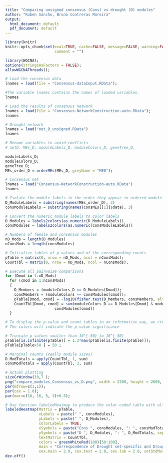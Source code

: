 ```yaml
---
title: "Comparing unsigned consensus (Cons) vs drought (D) modules"
author: "Ruben Sancho, Bruno Contreras Moreira"
output:
  html_document: default
  pdf_document: default
---
```


```r
library(knitr)
knitr::opts_chunk$set(eval=TRUE, cache=FALSE, message=FALSE, warning=FALSE, 
                      comment = "")
```

```r

library(WGCNA);
options(stringsAsFactors = FALSE);
allowWGCNAThreads();

# Load the consensus data
lnames = load(file = "Consensus-dataInput.RData");

#The variable lnames contains the names of loaded variables.
lnames

# Load the results of consensus network
lnames = load(file = "Consensus-NetworkConstruction-auto.RData");
lnames

# Drought network
lnames = load("net_D_unsigned.RData")
lnames

# Rename variables to avoid conflicts
# netD, MEs_D, moduleLabels_D, moduleColors_D, geneTree_D,

moduleLabels_D;
moduleColors_D;
geneTree_D;
MEs_order_D = orderMEs(MEs_D, greyName = "ME0");

# Consensus net
lnames = load("Consensus-NetworkConstruction-auto.RData")
lnames
```

```r

# Isolate the module labels in the order they appear in ordered module eigengenes
D_ModuleLabels = substring(names(MEs_order_D), 3)
consModuleLabels = substring(names(consMEs[[1]]$data), 3)

# Convert the numeric module labels to color labels
D_Modules = labels2colors(as.numeric(D_ModuleLabels))
consModules = labels2colors(as.numeric(consModuleLabels))

# Numbers of female and consensus modules
nD_Mods = length(D_Modules)
nConsMods = length(consModules)

# Initialize tables of p-values and of the corresponding counts
pTable = matrix(0, nrow = nD_Mods, ncol = nConsMods);
CountTbl = matrix(0, nrow = nD_Mods, ncol = nConsMods);

# Execute all pairwaise comparisons
for (Dmod in 1:nD_Mods)
  for (cmod in 1:nConsMods)
  {
    D_Members = (moduleColors_D == D_Modules[Dmod]);
    consMembers = (moduleColors == consModules[cmod]);
    pTable[Dmod, cmod] = -log10(fisher.test(D_Members, consMembers, alternative = "greater")$p.value);
    CountTbl[Dmod, cmod] = sum(moduleColors_D == D_Modules[Dmod] & moduleColors ==
                      consModules[cmod])
  }
```

```r

# To display the p-value and count tables in an informative way, we create a color-coded table of the intersection counts.
# The colors will indicate the p-value significance

# Truncate p values smaller than 10^{-50} to 10^{-50} 
pTable[is.infinite(pTable)] = 1.3*max(pTable[is.finite(pTable)]);
pTable[pTable>50 ] = 50 ;

# Marginal counts (really module sizes)
D_ModTotals = apply(CountTbl, 1, sum)
consModTotals = apply(CountTbl, 2, sum)

# Actual plotting
sizeGrWindow(10,7 );
png("compare_modules_Consensus_vs_D.png", width = 2200, height = 2600, units = "px", pointsize = 22, bg = "white");
par(mfrow=c(1,1));
par(cex = 1.0);
par(mar=c(16, 16, 5, 3)+0.5);

# Use function labeledHeatmap to produce the color-coded table with all the trimmings
labeledHeatmap(Matrix = pTable,
               xLabels = paste(" ", consModules),
               yLabels = paste(" ", D_Modules),
               colorLabels = TRUE,
               xSymbols = paste("Cons ", consModules, ": ", consModTotals, sep=""),
               ySymbols = paste("D ", D_Modules, ": ", D_ModTotals, sep=""),
               textMatrix = CountTbl,
               colors = greenWhiteRed(100)[50:100],
               main = "Correspondence of Drought set-specific and Drought-Water consensus modules", 
               cex.main = 2.0, cex.text = 2.0, cex.lab = 2.0, setStdMargins = FALSE);
dev.off()

```
